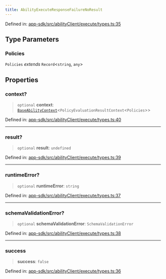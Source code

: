 ```yaml
---
title: AbilityExecuteResponseFailureNoResult
---
```


Defined in: [app-sdk/src/abilityClient/execute/types.ts:35](https://github.com/LIT-Protocol/Vincent/blob/59bbcc58961d006596c8c80671cc1200f69f2946/packages/libs/app-sdk/src/abilityClient/execute/types.ts#L35)

## Type Parameters

### Policies

`Policies` *extends* `Record`\<`string`, `any`\>

## Properties

### context?

> `optional` **context**: [`BaseAbilityContext`](./BaseAbilityContext)\<`PolicyEvaluationResultContext`\<`Policies`\>\>

Defined in: [app-sdk/src/abilityClient/execute/types.ts:40](https://github.com/LIT-Protocol/Vincent/blob/59bbcc58961d006596c8c80671cc1200f69f2946/packages/libs/app-sdk/src/abilityClient/execute/types.ts#L40)

***

### result?

> `optional` **result**: `undefined`

Defined in: [app-sdk/src/abilityClient/execute/types.ts:39](https://github.com/LIT-Protocol/Vincent/blob/59bbcc58961d006596c8c80671cc1200f69f2946/packages/libs/app-sdk/src/abilityClient/execute/types.ts#L39)

***

### runtimeError?

> `optional` **runtimeError**: `string`

Defined in: [app-sdk/src/abilityClient/execute/types.ts:37](https://github.com/LIT-Protocol/Vincent/blob/59bbcc58961d006596c8c80671cc1200f69f2946/packages/libs/app-sdk/src/abilityClient/execute/types.ts#L37)

***

### schemaValidationError?

> `optional` **schemaValidationError**: `SchemaValidationError`

Defined in: [app-sdk/src/abilityClient/execute/types.ts:38](https://github.com/LIT-Protocol/Vincent/blob/59bbcc58961d006596c8c80671cc1200f69f2946/packages/libs/app-sdk/src/abilityClient/execute/types.ts#L38)

***

### success

> **success**: `false`

Defined in: [app-sdk/src/abilityClient/execute/types.ts:36](https://github.com/LIT-Protocol/Vincent/blob/59bbcc58961d006596c8c80671cc1200f69f2946/packages/libs/app-sdk/src/abilityClient/execute/types.ts#L36)
